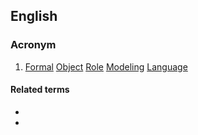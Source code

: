 ==English==

===Acronym===
{{rfc-header|Acronym}}
{{head|en|acronym}}

# {{label|en|computing}} [[formal|Formal]] [[object|Object]] [[role|Role]] [[modeling|Modeling]] [[language|Language]]

====Related terms====
* {{l|en|ORM}}
* {{l|en|FORM}}
